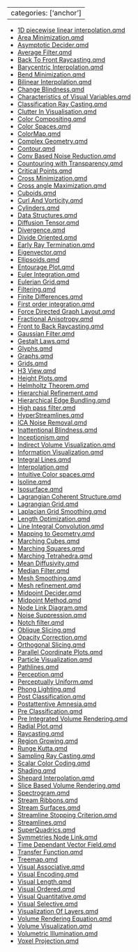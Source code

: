 
---
categories: ['anchor']
---

- [1D piecewise linear interpolation.qmd](1D%20piecewise%20linear%20interpolation.qmd)
- [Area Minimization.qmd](Area%20Minimization.qmd)
- [Asymptotic Decider.qmd](Asymptotic%20Decider.qmd)
- [Average Filter.qmd](Average%20Filter.qmd)
- [Back To Front Raycasting.qmd](Back%20To%20Front%20Raycasting.qmd)
- [Barycentric Interpolation.qmd](Barycentric%20Interpolation.qmd)
- [Bend Minimization.qmd](Bend%20Minimization.qmd)
- [Bilinear Interpolation.qmd](Bilinear%20Interpolation.qmd)
- [Change Blindness.qmd](Change%20Blindness.qmd)
- [Characteristics of Visual Variables.qmd](Characteristics%20of%20Visual%20Variables.qmd)
- [Classification Ray Casting.qmd](Classification%20Ray%20Casting.qmd)
- [Clutter In Visualisation.qmd](Clutter%20In%20Visualisation.qmd)
- [Color Compositing.qmd](Color%20Compositing.qmd)
- [Color Spaces.qmd](Color%20Spaces.qmd)
- [ColorMap.qmd](ColorMap.qmd)
- [Complex Geometry.qmd](Complex%20Geometry.qmd)
- [Contour.qmd](Contour.qmd)
- [Conv Based Noise Reduction.qmd](Conv%20Based%20Noise%20Reduction.qmd)
- [Countouring with Transparency.qmd](Countouring%20with%20Transparency.qmd)
- [Critical Points.qmd](Critical%20Points.qmd)
- [Cross Minimization.qmd](Cross%20Minimization.qmd)
- [Cross angle Maximization.qmd](Cross%20angle%20Maximization.qmd)
- [Cuboids.qmd](Cuboids.qmd)
- [Curl And Vorticity.qmd](Curl%20And%20Vorticity.qmd)
- [Cylinders.qmd](Cylinders.qmd)
- [Data Structures.qmd](Data%20Structures.qmd)
- [Diffusion Tensor.qmd](Diffusion%20Tensor.qmd)
- [Divergence.qmd](Divergence.qmd)
- [Divide Oriented.qmd](Divide%20Oriented.qmd)
- [Early Ray Termination.qmd](Early%20Ray%20Termination.qmd)
- [Eigenvector.qmd](Eigenvector.qmd)
- [Ellipsoids.qmd](Ellipsoids.qmd)
- [Entourage Plot.qmd](Entourage%20Plot.qmd)
- [Euler Integration.qmd](Euler%20Integration.qmd)
- [Eulerian Grid.qmd](Eulerian%20Grid.qmd)
- [Filtering.qmd](Filtering.qmd)
- [Finite Differences.qmd](Finite%20Differences.qmd)
- [First order integration.qmd](First%20order%20integration.qmd)
- [Force Directed Graph Layout.qmd](Force%20Directed%20Graph%20Layout.qmd)
- [Fractional Anisotropy.qmd](Fractional%20Anisotropy.qmd)
- [Front to Back Raycasting.qmd](Front%20to%20Back%20Raycasting.qmd)
- [Gaussian Filter.qmd](Gaussian%20Filter.qmd)
- [Gestalt Laws.qmd](Gestalt%20Laws.qmd)
- [Glyphs.qmd](Glyphs.qmd)
- [Graphs.qmd](Graphs.qmd)
- [Grids.qmd](Grids.qmd)
- [H3 View.qmd](H3%20View.qmd)
- [Height Plots.qmd](Height%20Plots.qmd)
- [Helmholtz Theorem.qmd](Helmholtz%20Theorem.qmd)
- [Hierarchial Refinement.qmd](Hierarchial%20Refinement.qmd)
- [Hierarchical Edge Bundling.qmd](Hierarchical%20Edge%20Bundling.qmd)
- [High pass filter.qmd](High%20pass%20filter.qmd)
- [HyperStreamlines.qmd](HyperStreamlines.qmd)
- [ICA Noise Removal.qmd](ICA%20Noise%20Removal.qmd)
- [Inattentional Blindness.qmd](Inattentional%20Blindness.qmd)
- [Inceptionism.qmd](Inceptionism.qmd)
- [Indirect Volume Visualization.qmd](Indirect%20Volume%20Visualization.qmd)
- [Information Visualization.qmd](Information%20Visualization.qmd)
- [Integral Lines.qmd](Integral%20Lines.qmd)
- [Interpolation.qmd](Interpolation.qmd)
- [Intuitive Color spaces.qmd](Intuitive%20Color%20spaces.qmd)
- [Isoline.qmd](Isoline.qmd)
- [Isosurface.qmd](Isosurface.qmd)
- [Lagrangian Coherent Structure.qmd](Lagrangian%20Coherent%20Structure.qmd)
- [Lagrangian Grid.qmd](Lagrangian%20Grid.qmd)
- [Laplacian Grid Smoothing.qmd](Laplacian%20Grid%20Smoothing.qmd)
- [Length Optimization.qmd](Length%20Optimization.qmd)
- [Line Integral Convolution.qmd](Line%20Integral%20Convolution.qmd)
- [Mapping to Geometry.qmd](Mapping%20to%20Geometry.qmd)
- [Marching Cubes.qmd](Marching%20Cubes.qmd)
- [Marching Squares.qmd](Marching%20Squares.qmd)
- [Marching Tetrahedra.qmd](Marching%20Tetrahedra.qmd)
- [Mean Diffusivity.qmd](Mean%20Diffusivity.qmd)
- [Median Filter.qmd](Median%20Filter.qmd)
- [Mesh Smoothing.qmd](Mesh%20Smoothing.qmd)
- [Mesh refinement.qmd](Mesh%20refinement.qmd)
- [Midpoint Decider.qmd](Midpoint%20Decider.qmd)
- [Midpoint Method.qmd](Midpoint%20Method.qmd)
- [Node Link Diagram.qmd](Node%20Link%20Diagram.qmd)
- [Noise Suppression.qmd](Noise%20Suppression.qmd)
- [Notch filter.qmd](Notch%20filter.qmd)
- [Oblique Slicing.qmd](Oblique%20Slicing.qmd)
- [Opacity Correction.qmd](Opacity%20Correction.qmd)
- [Orthogonal Slicing.qmd](Orthogonal%20Slicing.qmd)
- [Parallel Coordinate Plots.qmd](Parallel%20Coordinate%20Plots.qmd)
- [Particle Visualization.qmd](Particle%20Visualization.qmd)
- [Pathlines.qmd](Pathlines.qmd)
- [Perception.qmd](Perception.qmd)
- [Perceptually Uniform.qmd](Perceptually%20Uniform.qmd)
- [Phong Lighting.qmd](Phong%20Lighting.qmd)
- [Post Classification.qmd](Post%20Classification.qmd)
- [Postattentive Amnesia.qmd](Postattentive%20Amnesia.qmd)
- [Pre Classification.qmd](Pre%20Classification.qmd)
- [Pre Integrated Volume Rendering.qmd](Pre%20Integrated%20Volume%20Rendering.qmd)
- [Radial Plot.qmd](Radial%20Plot.qmd)
- [Raycasting.qmd](Raycasting.qmd)
- [Region Growing.qmd](Region%20Growing.qmd)
- [Runge Kutta.qmd](Runge%20Kutta.qmd)
- [Sampling Ray Casting.qmd](Sampling%20Ray%20Casting.qmd)
- [Scalar Color Coding.qmd](Scalar%20Color%20Coding.qmd)
- [Shading.qmd](Shading.qmd)
- [Shepard Interpolation.qmd](Shepard%20Interpolation.qmd)
- [Slice Based Volume Rendering.qmd](Slice%20Based%20Volume%20Rendering.qmd)
- [Spectrogram.qmd](Spectrogram.qmd)
- [Stream Ribbons.qmd](Stream%20Ribbons.qmd)
- [Stream Surfaces.qmd](Stream%20Surfaces.qmd)
- [Streamline Stopping Criterion.qmd](Streamline%20Stopping%20Criterion.qmd)
- [Streamlines.qmd](Streamlines.qmd)
- [SuperQuadrics.qmd](SuperQuadrics.qmd)
- [Symmetries Node Link.qmd](Symmetries%20Node%20Link.qmd)
- [Time Dependant Vector Field.qmd](Time%20Dependant%20Vector%20Field.qmd)
- [Transfer Function.qmd](Transfer%20Function.qmd)
- [Treemap.qmd](Treemap.qmd)
- [Visual Associative.qmd](Visual%20Associative.qmd)
- [Visual Encoding.qmd](Visual%20Encoding.qmd)
- [Visual Length.qmd](Visual%20Length.qmd)
- [Visual Ordered.qmd](Visual%20Ordered.qmd)
- [Visual Quantitative.qmd](Visual%20Quantitative.qmd)
- [Visual Selective.qmd](Visual%20Selective.qmd)
- [Visualization Of Layers.qmd](Visualization%20Of%20Layers.qmd)
- [Volume Rendering Equation.qmd](Volume%20Rendering%20Equation.qmd)
- [Volume Visualization.qmd](Volume%20Visualization.qmd)
- [Volumetric Illumination.qmd](Volumetric%20Illumination.qmd)
- [Voxel Projection.qmd](Voxel%20Projection.qmd)
